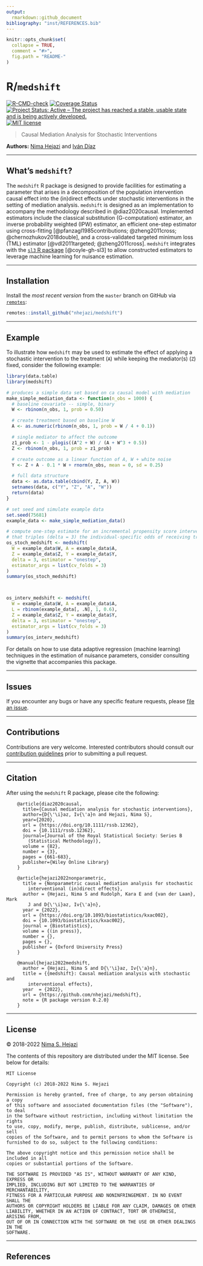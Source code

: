 ```yaml
---
output:
  rmarkdown::github_document
bibliography: "inst/REFERENCES.bib"
---
```


<!-- README.md is generated from README.Rmd. Please edit that file -->

```r
knitr::opts_chunk$set(
  collapse = TRUE,
  comment = "#>",
  fig.path = "README-"
)
```

# R/`medshift`

<!-- badges: start -->
[![R-CMD-check](https://github.com/nhejazi/medshift/workflows/R-CMD-check/badge.svg)](https://github.com/nhejazi/medshift/actions)
[![Coverage Status](https://img.shields.io/codecov/c/github/nhejazi/medshift/master.svg)](https://app.codecov.io/github/nhejazi/medshift)
[![Project Status: Active – The project has reached a stable, usable state and is being actively developed.](https://www.repostatus.org/badges/latest/active.svg)](https://www.repostatus.org/#active)
[![MIT license](http://img.shields.io/badge/license-MIT-brightgreen.svg)](http://opensource.org/licenses/MIT)
<!-- badges: end -->

> Causal Mediation Analysis for Stochastic Interventions

__Authors:__ [Nima Hejazi](https://nimahejazi.org) and [Iván
Díaz](https://idiaz.xyz)

---

## What's `medshift`?

The `medshift` R package is designed to provide facilities for estimating a
parameter that arises in a decomposition of the population intervention causal
effect into the (in)direct effects under stochastic interventions in the setting
of mediation analysis. `medshift` is designed as an implementation to accompany
the methodology described in @diaz2020causal. Implemented estimators include the
classical substitution (G-computation) estimator, an inverse probability
weighted (IPW) estimator, an efficient one-step estimator using cross-fitting
[@pfanzagl1985contributions; @zheng2011cross; @chernozhukov2018double], and a
cross-validated targeted minimum loss (TML) estimator [@vdl2011targeted;
@zheng2011cross]. `medshift` integrates with the [`sl3` R
package](https://github.com/tlverse/sl3) [@coyle-gh-sl3] to allow constructed
estimators to leverage machine learning for nuisance estimation.

---

## Installation

Install the _most recent version_ from the `master` branch on GitHub via
[`remotes`](https://CRAN.R-project.org/package=remotes):

```r
remotes::install_github("nhejazi/medshift")
```

---

## Example

To illustrate how `medshift` may be used to estimate the effect of applying a
stochastic intervention to the treatment (`A`) while keeping the mediator(s)
(`Z`) fixed, consider the following example:

```r
library(data.table)
library(medshift)

# produces a simple data set based on ca causal model with mediation
make_simple_mediation_data <- function(n_obs = 1000) {
  # baseline covariate -- simple, binary
  W <- rbinom(n_obs, 1, prob = 0.50)

  # create treatment based on baseline W
  A <- as.numeric(rbinom(n_obs, 1, prob = W / 4 + 0.1))

  # single mediator to affect the outcome
  z1_prob <- 1 - plogis((A^2 + W) / (A + W^3 + 0.5))
  Z <- rbinom(n_obs, 1, prob = z1_prob)

  # create outcome as a linear function of A, W + white noise
  Y <- Z + A - 0.1 * W + rnorm(n_obs, mean = 0, sd = 0.25)

  # full data structure
  data <- as.data.table(cbind(Y, Z, A, W))
  setnames(data, c("Y", "Z", "A", "W"))
  return(data)
}

# set seed and simulate example data
set.seed(75681)
example_data <- make_simple_mediation_data()

# compute one-step estimate for an incremental propensity score intervention
# that triples (delta = 3) the individual-specific odds of receiving treatment
os_stoch_medshift <- medshift(
  W = example_data$W, A = example_data$A,
  Z = example_data$Z, Y = example_data$Y,
  delta = 3, estimator = "onestep",
  estimator_args = list(cv_folds = 3)
)
summary(os_stoch_medshift)



os_interv_medshift <- medshift(
  W = example_data$W, A = example_data$A,
  L = rbinom(example_data[, .N], 1, 0.6),
  Z = example_data$Z, Y = example_data$Y,
  delta = 3, estimator = "onestep",
  estimator_args = list(cv_folds = 3)
)
summary(os_interv_medshift)

```

For details on how to use data adaptive regression (machine learning) techniques
in the estimation of nuisance parameters, consider consulting the vignette that
accompanies this package.

---

## Issues

If you encounter any bugs or have any specific feature requests, please [file an
issue](https://github.com/nhejazi/medshift/issues).

---

## Contributions

Contributions are very welcome. Interested contributors should consult our
[contribution
guidelines](https://github.com/nhejazi/medshift/blob/master/CONTRIBUTING.md)
prior to submitting a pull request.

---

## Citation

After using the `medshift` R package, please cite the following:

        @article{diaz2020causal,
          title={Causal mediation analysis for stochastic interventions},
          author={D{\'\i}az, Iv{\'a}n and Hejazi, Nima S},
          year={2020},
          url = {https://doi.org/10.1111/rssb.12362},
          doi = {10.1111/rssb.12362},
          journal={Journal of the Royal Statistical Society: Series B
            (Statistical Methodology)},
          volume = {82},
          number = {3},
          pages = {661-683},
          publisher={Wiley Online Library}
        }

        @article{hejazi2022nonparametric,
          title = {Nonparametric causal mediation analysis for stochastic
            interventional (in)direct effects},
          author = {Hejazi, Nima S and Rudolph, Kara E and {van der Laan}, Mark
            J and D{\'\i}az, Iv{\'a}n},
          year = {2022},
          url = {https://doi.org/10.1093/biostatistics/kxac002},
          doi = {10.1093/biostatistics/kxac002},
          journal = {Biostatistics},
          volume = {(in press)},
          number = {},
          pages = {},
          publisher = {Oxford University Press}
        }

        @manual{hejazi2022medshift,
          author = {Hejazi, Nima S and D{\'\i}az, Iv{\'a}n},
          title = {{medshift}: Causal mediation analysis with stochastic and
            interventional effects},
          year  = {2022},
          url = {https://github.com/nhejazi/medshift},
          note = {R package version 0.2.0}
        }

---

## License

&copy; 2018-2022 [Nima S. Hejazi](https://nimahejazi.org)

The contents of this repository are distributed under the MIT license. See below
for details:
```
MIT License

Copyright (c) 2018-2022 Nima S. Hejazi

Permission is hereby granted, free of charge, to any person obtaining a copy
of this software and associated documentation files (the "Software"), to deal
in the Software without restriction, including without limitation the rights
to use, copy, modify, merge, publish, distribute, sublicense, and/or sell
copies of the Software, and to permit persons to whom the Software is
furnished to do so, subject to the following conditions:

The above copyright notice and this permission notice shall be included in all
copies or substantial portions of the Software.

THE SOFTWARE IS PROVIDED "AS IS", WITHOUT WARRANTY OF ANY KIND, EXPRESS OR
IMPLIED, INCLUDING BUT NOT LIMITED TO THE WARRANTIES OF MERCHANTABILITY,
FITNESS FOR A PARTICULAR PURPOSE AND NONINFRINGEMENT. IN NO EVENT SHALL THE
AUTHORS OR COPYRIGHT HOLDERS BE LIABLE FOR ANY CLAIM, DAMAGES OR OTHER
LIABILITY, WHETHER IN AN ACTION OF CONTRACT, TORT OR OTHERWISE, ARISING FROM,
OUT OF OR IN CONNECTION WITH THE SOFTWARE OR THE USE OR OTHER DEALINGS IN THE
SOFTWARE.
```

---

## References

